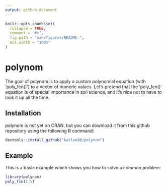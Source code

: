 ```yaml
---
output: github_document
---
```


<!-- README.md is generated from README.Rmd. Please edit that file -->

```r
knitr::opts_chunk$set(
  collapse = TRUE,
  comment = "#>",
  fig.path = "man/figures/README-",
  out.width = "100%"
)
```

# polynom

<!-- badges: start -->
<!-- badges: end -->

The goal of polynom is to apply a custom polynomial equation (with 'poly_fcn()') to a vector of numeric values. Let's pretend that the 'poly_fcn()' equation is of special importance in soil science, and it's nice not to have to look it up all the time.

## Installation

polynom is not yet on CRAN, but you can download it from this github repository using the following R command:

``` r
devtools::install_github("katlee98/polynom")
```

## Example

This is a basic example which shows you how to solve a common problem:

```r
library(polynom)
poly_fcn(1:5)
```



